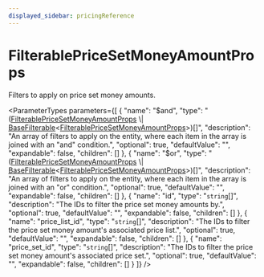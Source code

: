 ```yaml
---
displayed_sidebar: pricingReference
---
```



# FilterablePriceSetMoneyAmountProps

Filters to apply on price set money amounts.

<ParameterTypes parameters={[
  {
    "name": "$and",
    "type": "([FilterablePriceSetMoneyAmountProps](pricing.FilterablePriceSetMoneyAmountProps.mdx) \\| [BaseFilterable](pricing.BaseFilterable.mdx)&#60;[FilterablePriceSetMoneyAmountProps](pricing.FilterablePriceSetMoneyAmountProps.mdx)&#62;)[]",
    "description": "An array of filters to apply on the entity, where each item in the array is joined with an \"and\" condition.",
    "optional": true,
    "defaultValue": "",
    "expandable": false,
    "children": []
  },
  {
    "name": "$or",
    "type": "([FilterablePriceSetMoneyAmountProps](pricing.FilterablePriceSetMoneyAmountProps.mdx) \\| [BaseFilterable](pricing.BaseFilterable.mdx)&#60;[FilterablePriceSetMoneyAmountProps](pricing.FilterablePriceSetMoneyAmountProps.mdx)&#62;)[]",
    "description": "An array of filters to apply on the entity, where each item in the array is joined with an \"or\" condition.",
    "optional": true,
    "defaultValue": "",
    "expandable": false,
    "children": []
  },
  {
    "name": "id",
    "type": "`string`[]",
    "description": "The IDs to filter the price set money amounts by.",
    "optional": true,
    "defaultValue": "",
    "expandable": false,
    "children": []
  },
  {
    "name": "price_list_id",
    "type": "`string`[]",
    "description": "The IDs to filter the price set money amount's associated price list.",
    "optional": true,
    "defaultValue": "",
    "expandable": false,
    "children": []
  },
  {
    "name": "price_set_id",
    "type": "`string`[]",
    "description": "The IDs to filter the price set money amount's associated price set.",
    "optional": true,
    "defaultValue": "",
    "expandable": false,
    "children": []
  }
]} />
